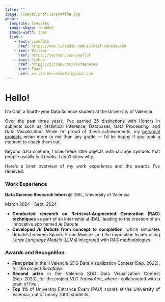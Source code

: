 ```yaml
---
title: ""
image: /images/profile/profile.jpg
about: 
  template: trestles
  image-shape: rounded
  image-width: 23em
  links:
    - text: LinkedIn
      href: https://www.linkedin.com/in/olaf-meneses/en
    - text: Twitter
      href: https://twitter.com/wooflaf
    - text: GitHub
      href: https://github.com/olafmeneses
    - text: Email
      href: mailto:menesesolaf@gmail.com
---
```


```{=html}
 <div style="text-align: justify">
```

# Hello!

I’m Olaf, a fourth-year Data Science student at the University of Valencia.

Over the past three years, I've earned 25 distinctions with Honors in subjects such as Statistical Inference, Databases, Data Processing, and Data Visualization. While I'm proud of these achievements, my [personal projects](./projects/index.qmd) mean more to me than any grade — I'd be happy if you took a moment to check them out.

Beyond data science, I love these little objects with strange symbols that people usually call _books_. I don't know why.

Here's a brief overview of my work experience and the awards I’ve received:

### Work Experience

**Data Science Research Intern** @ IDAL, University of Valencia

March 2024 - Sept. 2024

- **Conducted research on Retrieval-Augmented Generation (RAG) techniques** as part of an internship at IDAL, leading to the creation of an innovative app named _AI Debate_.
- **Developed _AI Debate_ from concept to completion**, which simulates debates between Spain’s Prime Minister and the opposition leader using _Large Language Models_ (LLMs) integrated with RAG methodologies.

### Awards and Recognition

- **First prize** in the II Valencia SDG Data Visualization Contest (Sep. 2022), for the project *Ruzafapp*.
- **Second prize** in the Valencia SDG Data Visualization Contest (Sep. 2023), for the project *VLC TrànsitAire*, where I collaborated with a team of five.
- **Top 1%** of University Entrance Exam (PAU) scores at the University of Valencia, out of nearly 7000 students.

```{=html}
</div>
```